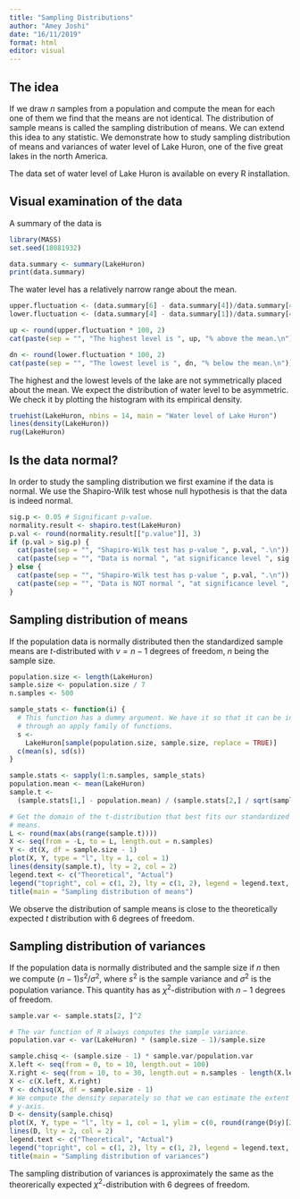 ```yaml
---
title: "Sampling Distributions"
author: "Amey Joshi"
date: "16/11/2019"
format: html
editor: visual
---
```


## The idea

If we draw $n$ samples from a population and compute the mean for each one of 
them we find that the means are not identical. The distribution of sample means
is called the sampling distribution of means. We can extend this idea to any
statistic. We demonstrate how to study sampling distribution of means and 
variances of water level of Lake Huron, one of the five great lakes in the 
north America.

The data set of water level of Lake Huron is available on every R installation.

## Visual examination of the data
A summary of the data is
```r
library(MASS)
set.seed(18081932)

data.summary <- summary(LakeHuron)
print(data.summary)
```

The water level has a relatively narrow range about the mean.
```r
upper.fluctuation <- (data.summary[6] - data.summary[4])/data.summary[4]
lower.fluctuation <- (data.summary[4] - data.summary[1])/data.summary[4]

up <- round(upper.fluctuation * 100, 2)
cat(paste(sep = "", "The highest level is ", up, "% above the mean.\n"))

dn <- round(lower.fluctuation * 100, 2)
cat(paste(sep = "", "The lowest level is ", dn, "% below the mean.\n"))
```

The highest and the lowest levels of the lake are not symmetrically placed about
the mean. We expect the distribution of water level to be asymmetric. We check 
it by plotting the histogram with its empirical density.
```r
truehist(LakeHuron, nbins = 14, main = "Water level of Lake Huron")
lines(density(LakeHuron))
rug(LakeHuron)
```

## Is the data normal?
In order to study the sampling distribution we first examine if the data is normal.
We use the Shapiro-Wilk test whose null hypothesis is that the data is indeed
normal.
```r
sig.p <- 0.05 # Significant p-value.
normality.result <- shapiro.test(LakeHuron)
p.val <- round(normality.result[["p.value"]], 3)
if (p.val > sig.p) {
  cat(paste(sep = "", "Shapiro-Wilk test has p-value ", p.val, ".\n"))
  cat(paste(sep = "", "Data is normal ", "at significance level ", sig.p, ".\n"))
} else {
  cat(paste(sep = "", "Shapiro-Wilk test has p-value ", p.val, ".\n"))
  cat(paste(sep = "", "Data is NOT normal ", "at significance level ", sig.p, ".\n"))
}
```

## Sampling distribution of means
If the population data is normally distributed then the standardized sample means
are $t$-distributed with $\nu = n - 1$ degrees of freedom, $n$ being the sample
size.
```r
population.size <- length(LakeHuron)
sample.size <- population.size / 7
n.samples <- 500

sample_stats <- function(i) {
  # This function has a dummy argument. We have it so that it can be invoked
  # through an apply family of functions.
  s <-
    LakeHuron[sample(population.size, sample.size, replace = TRUE)]
  c(mean(s), sd(s))
}

sample.stats <- sapply(1:n.samples, sample_stats)
population.mean <- mean(LakeHuron)
sample.t <-
  (sample.stats[1,] - population.mean) / (sample.stats[2,] / sqrt(sample.size))

# Get the domain of the t-distribution that best fits our standardized sample 
# means.
L <- round(max(abs(range(sample.t))))
X <- seq(from = -L, to = L, length.out = n.samples)
Y <- dt(X, df = sample.size - 1)
plot(X, Y, type = "l", lty = 1, col = 1)
lines(density(sample.t), lty = 2, col = 2)
legend.text <- c("Theoretical", "Actual")
legend("topright", col = c(1, 2), lty = c(1, 2), legend = legend.text, cex = 0.8)
title(main = "Sampling distribution of means")
```

We observe the distribution of sample means is close to the theoretically 
expected $t$ distribution with $6$ degrees of freedom.

## Sampling distribution of variances
If the population data is normally distributed and the sample size if $n$ then
we compute $(n - 1)s^2/\sigma^2$, where $s^2$ is the sample variance and 
$\sigma^2$ is the population variance. This quantity has as $\chi^2$-distribution
with $n - 1$ degrees of freedom. 
```r
sample.var <- sample.stats[2, ]^2

# The var function of R always computes the sample variance.
population.var <- var(LakeHuron) * (sample.size - 1)/sample.size

sample.chisq <- (sample.size - 1) * sample.var/population.var
X.left <- seq(from = 0, to = 10, length.out = 100)
X.right <- seq(from = 10, to = 30, length.out = n.samples - length(X.left))
X <- c(X.left, X.right)
Y <- dchisq(X, df = sample.size - 1)
# We compute the density separately so that we can estimate the extent of the
# y-axis.
D <- density(sample.chisq)
plot(X, Y, type = "l", lty = 1, col = 1, ylim = c(0, round(range(D$y)[2], 1)))
lines(D, lty = 2, col = 2)
legend.text <- c("Theoretical", "Actual")
legend("topright", col = c(1, 2), lty = c(1, 2), legend = legend.text, cex = 0.8)
title(main = "Sampling distribution of variances")
```

The sampling distribution of variances is approximately the same as the theorerically
expected $\chi^2$-distribution with $6$ degrees of freedom.
